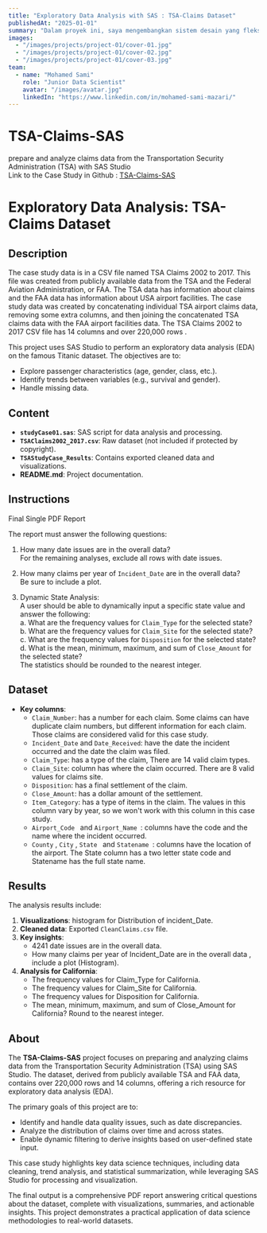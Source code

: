 ```yaml
---
title: "Exploratory Data Analysis with SAS : TSA-Claims Dataset"
publishedAt: "2025-01-01"
summary: "Dalam proyek ini, saya mengembangkan sistem desain yang fleksibel dan skalabel menggunakan Next.js untuk pengembangan front-end dan Figma untuk kolaborasi desain."
images:
  - "/images/projects/project-01/cover-01.jpg"
  - "/images/projects/project-01/cover-02.jpg"
  - "/images/projects/project-01/cover-03.jpg"
team:
  - name: "Mohamed Sami"
    role: "Junior Data Scientist"
    avatar: "/images/avatar.jpg"
    linkedIn: "https://www.linkedin.com/in/mohamed-sami-mazari/"
---
```


# TSA-Claims-SAS
prepare and analyze claims data from the Transportation Security Administration (TSA) with SAS Studio     
Link to the Case Study in Github : [TSA-Claims-SAS](https://github.com/samiMazari/TSA-Claims-SAS)   

# Exploratory Data Analysis: TSA-Claims Dataset

## Description
The case study data is in a CSV file named TSA Claims 2002 to 2017. This file was created from publicly available data from the TSA and the Federal Aviation Administration, or FAA. The TSA data has information about claims and the FAA data has information about USA airport facilities. The case study data was created by concatenating individual TSA airport claims data, removing some extra columns, and then joining the concatenated TSA claims data with the FAA airport facilities data. The TSA Claims 2002 to 2017 CSV file has 14 columns and over 220,000 rows .

This project uses SAS Studio to perform an exploratory data analysis (EDA) on the famous Titanic dataset. The objectives are to:  
- Explore passenger characteristics (age, gender, class, etc.).  
- Identify trends between variables (e.g., survival and gender).  
- Handle missing data.  

## Content
- **`studyCase01.sas`**: SAS script for data analysis and processing.  
- **`TSAClaims2002_2017.csv`**: Raw dataset (not included if protected by copyright).  
- **`TSAStudyCase_Results`**: Contains exported cleaned data and visualizations.  
- **README.md**: Project documentation.  

## Instructions
 Final Single PDF Report

The report must answer the following questions:

1. How many date issues are in the overall data?  
   For the remaining analyses, exclude all rows with date issues.

2. How many claims per year of `Incident_Date` are in the overall data?  
   Be sure to include a plot.

3. Dynamic State Analysis:  
   A user should be able to dynamically input a specific state value and answer the following:  
   a. What are the frequency values for `Claim_Type` for the selected state?  
   b. What are the frequency values for `Claim_Site` for the selected state?  
   c. What are the frequency values for `Disposition` for the selected state?  
   d. What is the mean, minimum, maximum, and sum of `Close_Amount` for the selected state?  
      The statistics should be rounded to the nearest integer.
     
## Dataset    
- **Key columns**:  
  - `Claim_Number`: has a number for each claim. Some claims can have duplicate claim numbers, but different information for each claim. Those claims are considered valid for this case study.
  - `Incident_Date` and `Date_Received`: have the date the incident occurred and the date the claim was filed.  
  - `Claim_Type`:  has a type of the claim, There are 14 valid claim types.  
  - `Claim_Site`:  column has where the claim occurred. There are 8 valid values for claims site.  
  - `Disposition`: has a final settlement of the claim.
  - `Close_Amount`: has a dollar amount of the settlement.
  - `Item_Category`: has a type of items in the claim. The values in this column vary by year, so we won't work with this column in this case study.
  - `Airport_Code ` and `Airport_Name `: columns have the code and the name where the incident occurred.
  - `County` , `City` , `State ` and `Statename `: columns have the location of the airport. The State column has a two letter state code and Statename has the full state name.

## Results
The analysis results include:  
1. **Visualizations**: histogram for Distribution of incident_Date.  
2. **Cleaned data**: Exported `CleanClaims.csv` file.  
3. **Key insights**:  
   - 4241 date issues are in the overall data.  
   - How many claims per year of Incident_Date are in the overall data , include a plot (Histogram).
3. **Analysis for California**:      
    - The frequency values for Claim_Type for California.
    - The frequency values for Claim_Site for California.
    - The frequency values for Disposition for California.
    - The mean, minimum, maximum, and sum of Close_Amount for California? Round to the nearest integer.        

## About  

The **TSA-Claims-SAS** project focuses on preparing and analyzing claims data from the Transportation Security Administration (TSA) using SAS Studio. The dataset, derived from publicly available TSA and FAA data, contains over 220,000 rows and 14 columns, offering a rich resource for exploratory data analysis (EDA).  

The primary goals of this project are to:  
- Identify and handle data quality issues, such as date discrepancies.  
- Analyze the distribution of claims over time and across states.  
- Enable dynamic filtering to derive insights based on user-defined state input.  

This case study highlights key data science techniques, including data cleaning, trend analysis, and statistical summarization, while leveraging SAS Studio for processing and visualization.  

The final output is a comprehensive PDF report answering critical questions about the dataset, complete with visualizations, summaries, and actionable insights. This project demonstrates a practical application of data science methodologies to real-world datasets. 
